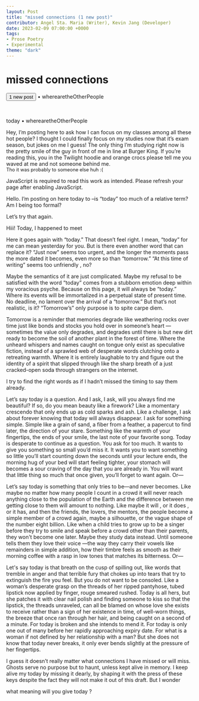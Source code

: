 ---
layout: Post
title: "missed connections (1 new post)"
contributor: Angel Sta. Maria (Writer), Kevin Jang (Developer)
date: 2023-02-09 07:00:00 +0000
tags: 
- Prose Poetry
- Experimental
theme: "dark"
---
<h1 id="missed-connections" class="fadeIn">missed connections</h1>
<p>
    <button id="mc-begin" class="missed-connections-btn" 
        onclick="beginStory()">1 new post</button> 
    <span id="mc-username">&#x2022; wherearetheOtherPeople</span>
</p>

<div id="mc-output-text">&nbsp;</div>

<p id="mc-final-username" class="hidden">
    today <span class="fadeIn">&#x2022; wherearetheOtherPeople</span>
</p>
<p id="mc-final" class="hidden fadeInHighlight">
    Hey, I’m posting here to ask how I can focus on my classes among all these hot people? I thought I could finally focus on my studies now that it’s exam season, but jokes on me I guess! The only thing I’m studying right now is the pretty smile of the guy in front of me in line at Burger King. If you’re reading this, you in the Twilight hoodie and orange crocs please tell me you waved at me and not someone behind me.
    <br /> 
    <span style="font-size: 0.8rem;">Tho it was probably to someone else huh :&lpar;</span>
</p>

<noscript>JavaScript is required to read this work as intended. Please refresh your page after enabling JavaScript.</noscript>
<div id="missed-connections-ref-text" class="blackout hidden">
    <p id="1ref">
        <span id="1">Hello. </span>
        <span id="2">I’m posting on here today to</span>
        <span id="3">–is “today” too much of a relative term? Am I being too formal?</span>
    </p>
    <p id="2ref">
        <span id="21">Let’s try that again.</span>
    </p>
    <p id="3ref">
        <span id="31">Hiii! Today, I happened to meet</span> 
    </p>
    <p id="4ref">
        <span id="41">Here it goes again with “today.” </span>
        <span id="42">That doesn’t feel right. </span>
        <span id="43">I mean, “today” for me can mean yesterday for you. </span>
        <span id="44">But is there even another word that can replace it? </span>
        <span id="45">“Just now” seems too urgent, and the longer the moments pass the more dated it becomes, even more so than “tomorrow.” “At this time of writing” seems too unfriendly</span>
        <span id="46">, no?</span>
    </p>
    <p id="5ref">
        <span id="51">Maybe the semantics of it are just complicated. </span>
        <span id="52">Maybe my refusal to be satisfied with the word “today” comes from a stubborn emotion deep within my voracious psyche. Because on this page, it will always be “today.” Where its events will be immortalized in a perpetual state of present time. No deadline, </span>
        <span id="53">no lament over the arrival of a “tomorrow.” </span>
        <span id="54">But </span>
        <span id="55">that’s </span>
        <span id="56">not </span>
        <span id="57">realistic, </span>
        <span id="58">is it? </span>
        <span id="59">“Tomorrow’s” only purpose is to spite carpe diem.</span>
    </p>
    <p id="6ref">
        <span id="61">Tomorrow is a reminder that memories degrade like weathering rocks over time just like bonds and stocks you hold over in someone’s heart</span>
        <span id="62">—sometimes the value only degrades, and degrades until there is but new dirt ready to become the soil of another plant in the forest of time. Where the unheard whispers and names caught on tongue only exist as speculative fiction, instead of a sprawled web of desperate words clutching onto a retreating warmth. Where it is entirely laughable to try and figure out the identity of a spirit that slipped through like the sharp breath of a just cracked-open soda through strangers on the internet.</span>
    </p>
    <p id="7ref">
        <span id="71">I try to find the right words as if I hadn’t missed the timing to say them already.</span>
    </p>
    <p id="8ref">
        <span id="81">Let’s say today is a question. </span>
        <span id="82">And I ask, I ask, will you always find me beautiful? </span>
        <span id="83">If so, do you mean beauty like a firework? Like a momentary crescendo that only ends up as cold sparks and ash. </span>
        <span id="84">Like a challenge, I ask about forever knowing that today will always disappear. </span>
        <span id="85">I ask for something simple. </span>
        <span id="86">Simple like a grain of sand, a fiber from a feather, a papercut to find later, the direction of your stare. Something like the warmth of your fingertips, the ends of your smile, the last note of your favorite song. Today is desperate to continue as a question. </span>
        <span id="87">You ask for too much. </span>
        <span id="88">It wants to give you something so small you’d miss it. It wants you to want something so little you’ll start counting down the seconds until your lecture ends, the morning hug of your bed will start feeling tighter, your stomach will becomes a sour craving of the day that you are already in. </span>
        <span id="89">You will want that little thing so much that once given, you’ll forget to want again. </span>
        <span id="90">Or—</span>
    </p>
    <p id="9ref">
        <span id="91">Let’s say today is something that only tries to be—and never becomes. Like maybe no matter how many people I count in a crowd it will never reach anything close to the population of the Earth and the difference between me getting close to them will amount to nothing. Like maybe it will</span>
        <span id="92">, or it does</span>
        <span id="93">, or it has, </span>
        <span id="94">and then the friends, the lovers, the mentors, the people become a simple member of a crowd again, maybe a silhouette, or the vague shape of the number eight billion. Like when a child tries to grow up to be a singer before they try to smile and speak before a crowd other than their parents, they won't become one later. Maybe they study data instead. </span>
        <span id="95">Until someone tells them they love their voice</span>
        <span id="96">—the way they carry their vowels like remainders in simple addition, how their timbre feels as smooth as their morning coffee with a rasp in low tones that matches its bitterness. </span>
        <span id="97">Or—</span>
    </p>
    <p id="10ref">
        <span id="101">Let's say today is that breath on the cusp of spilling out, like words that tremble in anger and that terrible fury that chokes up into tears that try to extinguish the fire you feel. </span>
        <span id="102">But you do not want to be consoled. </span>
        <span id="103">Like a woman’s desperate grasp on the threads of her ripped pantyhose, tubed lipstick now applied by finger, rouge smeared rushed. Today is all hers, but she patches it with clear nail polish and finding someone to kiss so that the lipstick, the threads unraveled, can all be blamed on whose love she exists to receive rather than a sign of her existence in time, of well-worn things, the breeze that once ran through her hair, and being caught </span>
        <span id="104">on a second </span>
        <span id="105">of a minute. </span>
        <span id="106">For today is broken and she intends to mend it. For today is only one out of many before her rapidly approaching expiry date. </span>
        <span id="107">For what is a woman if not defined by her relationship with a man? </span>
        <span id="108">But she does not know that today never breaks, </span>
        <span id="109">it only ever bends slightly at the pressure of her fingertips.</span>
    </p>
    <p id="11ref">
        <span id="111">I guess it doesn’t really matter what connections I have missed or will miss. Ghosts serve no purpose but to haunt, unless kept alive in memory. I keep alive my today by missing it dearly, by shaping it with the press of these keys despite the fact they will not make it out of this draft. But I wonder</span>
    </p>
    <p id="12ref">
        <span id="121">what </span>
        <span id="122">meaning </span>
        <span id="123">will </span>
        <span id="124">you </span>
        <span id="125">give </span>
        <span id="126">today</span>
        <span id="127">?</span>
    </p>
</div>

